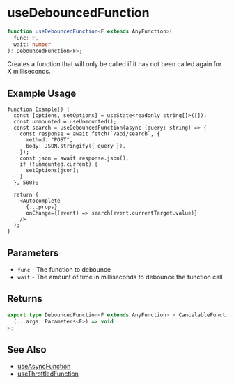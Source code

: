 # useDebouncedFunction

```ts
function useDebouncedFunction<F extends AnyFunction>(
  func: F,
  wait: number
): DebouncedFunction<F>;
```

Creates a function that will only be called if it has not been called again
for X milliseconds.

## Example Usage

```tsx
function Example() {
  const [options, setOptions] = useState<readonly string[]>([]);
  const unmounted = useUnmounted();
  const search = useDebouncedFunction(async (query: string) => {
    const response = await fetch(`/api/search`, {
      method: "POST",
      body: JSON.stringify({ query }),
    });
    const json = await response.json();
    if (!unmounted.current) {
      setOptions(json);
    }
  }, 500);

  return (
    <Autocomplete
      {...props}
      onChange={(event) => search(event.currentTarget.value)}
    />
  );
}
```

## Parameters

- `func` - The function to debounce
- `wait` - The amount of time in milliseconds to debounce the function call

## Returns

```ts disableScroll disableTransform
export type DebouncedFunction<F extends AnyFunction> = CancelableFunction<
  (...args: Parameters<F>) => void
>;
```

## See Also

- [useAsyncFunction](./use-async-function)
- [useThrottledFunction](./use-throttled-function)

